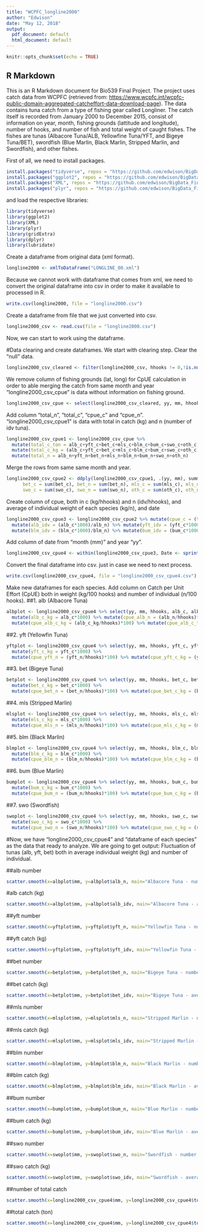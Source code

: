 ---
title: "WCPFC_longline2000"
author: "Edwison"
date: "May 12, 2018"
output:
  pdf_document: default
  html_document: default
---

```{r setup, include=FALSE}
knitr::opts_chunk$set(echo = TRUE)
```

## R Markdown
This is an R Markdown document for Bio539 Final Project.
The project uses catch data from WCPFC (retrieved from: <https://www.wcpfc.int/wcpfc-public-domain-aggregated-catcheffort-data-download-page>).
The data contains tuna catch from a type of fishing gear called Longliner. The catch itself is recorded from January 2000 to December 2015, consist of information on year, month, fishing grounds (lattitude and longitude), number of hooks, and number of fish and total weight of caught fishes. The fishes are tunas (Albacore Tuna/ALB, Yellowfine Tuna/YFT, and Bigeye Tuna/BET), swordfish (Blue Marlin, Black Marlin, Stripped Marlin, and Swordfish), and other fishes.

First of all, we need to install packages.
```{r results='hide', message=FALSE, warning=FALSE}
install.packages("tidyverse", repos = "https://github.com/edwison/BigData_Final")
install.packages("ggplot2", repos = "https://github.com/edwison/BigData_Final")
install.packages("XML", repos = "https://github.com/edwison/BigData_Final")
install.packages("plyr", repos = "https://github.com/edwison/BigData_Final")
```

and load the respective libraries:
```{r}
library(tidyverse)
library(ggplot2)
library(XML)
library(plyr)
library(gridExtra)
library(dplyr)
library(lubridate)
```

Create a dataframe from original data (xml format).
```{r}
longline2000 <- xmlToDataFrame("LONGLINE_00.xml")
```

Because we cannot work with dataframe that comes from xml, we need to convert the original dataframe into csv in order to make it available to processed in R.
```{r}
write.csv(longline2000, file = "longline2000.csv")
```

Create a dataframe from file that we just converted into csv.
```{r}
longline2000_csv <- read.csv(file = "longline2000.csv")
```
Now, we can start to work using the dataframe.

#Data clearing and create dataframes.
We start with clearing step. Clear the "null" data.
```{r}
longline2000_csv_cleared <- filter(longline2000_csv, hhooks != 0,!is.null(hhooks))
```

We remove column of fishing grounds (lat, long) for CpUE calculation in order to able merging the catch from same month and year
"longline2000_csv_cpue" is data without information on fishing ground.
```{r}
longline2000_csv_cpue <- select(longline2000_csv_cleared, yy, mm, hhooks, alb_c, alb_n, yft_c, yft_n, bet_c, bet_n, mls_c, mls_n, blm_c, blm_n, bum_c, bum_n, swo_c, swo_n, oth_c, oth_n)
```

Add column "total_n", "total_c", "cpue_c" and "cpue_n".
"longline2000_csv_cpue1" is data with total in catch (kg) and n (number of idv tuna).
```{r}
longline2000_csv_cpue1 <- longline2000_csv_cpue %>% 
  mutate(total_c_ton = alb_c+yft_c+bet_c+mls_c+blm_c+bum_c+swo_c+oth_c) %>% 
  mutate(total_c_kg = (alb_c+yft_c+bet_c+mls_c+blm_c+bum_c+swo_c+oth_c)*1000) %>% 
  mutate(total_n = alb_n+yft_n+bet_n+mls_n+blm_n+bum_n+swo_n+oth_n)
```

Merge the rows from same same month and year.
```{r}
longline2000_csv_cpue2 <- ddply(longline2000_csv_cpue1, .(yy, mm), summarize, hhooks = sum(hhooks), alb_c = sum(alb_c), alb_n = sum(alb_n), yft_c = sum(yft_c), yft_n = sum(yft_n), 
      bet_c = sum(bet_c), bet_n = sum(bet_n), mls_c = sum(mls_c), mls_n = sum(mls_n), blm_c = sum(blm_c), blm_n = sum(blm_n), bum_c = sum(bum_c), bum_n = sum(bum_n), 
      swo_c = sum(swo_c), swo_n = sum(swo_n), oth_c = sum(oth_c), oth_n = sum(oth_n), total_c_ton = sum(total_c_ton), total_c_kg = sum(total_c_kg), total_n = sum(total_n))
```

Create column of cpue, both in c (kg/hhooks) and n (idv/hhooks), and average of individual weight of each species (kg/n), and date
```{r}
longline2000_csv_cpue3 <- longline2000_csv_cpue2 %>% mutate(cpue_c = (total_c_kg/hhooks)*100) %>% mutate(cpue_n = (total_n/hhooks)*100) %>% 
  mutate(alb_idv = (alb_c*1000)/alb_n) %>% mutate(yft_idv = (yft_c*1000)/yft_n) %>% mutate(bet_idv = (bet_c*1000)/bet_n) %>% mutate(mls_idv = (mls_c*1000)/mls_n) %>% 
  mutate(blm_idv = (blm_c*1000)/blm_n) %>% mutate(bum_idv = (bum_c*1000)/bum_n) %>% mutate(swo_idv = (swo_c*1000)/swo_n) %>% mutate(oth_idv = (oth_c*1000)/oth_n)

```

Add column of date from "month (mm)" and year "yy".
```{r}
longline2000_csv_cpue4 <- within(longline2000_csv_cpue3, Date <- sprintf("%d-%02d", yy, mm))
```

Convert the final dataframe into csv. just in case we need to next process.
```{r}
write.csv(longline2000_csv_cpue4, file = "longline2000_csv_cpue4.csv")
```

Make new dataframes for each species. Add column on Catch per Unit Effort (CpUE) both in weight (kg/100 hooks) and number of individual (n/100 hooks).
##1. alb (Albacore Tuna)
```{r}
albplot <- longline2000_csv_cpue4 %>% select(yy, mm, hhooks, alb_c, alb_n, alb_idv) %>% group_by(yy,mm) %>% 
  mutate(alb_c_kg = alb_c*1000) %>% mutate(cpue_alb_n = (alb_n/hhooks)*100) %>%
  mutate(cpue_alb_c_kg = (alb_c_kg/hhooks)*100) %>% mutate(cpue_alb_c_ton = (alb_c/hhooks)*100)
```

##2. yft (Yellowfin Tuna)
```{r}
yftplot <- longline2000_csv_cpue4 %>% select(yy, mm, hhooks, yft_c, yft_n, yft_idv) %>% group_by(yy,mm) %>% 
  mutate(yft_c_kg = yft_c*1000) %>%
  mutate(cpue_yft_n = (yft_n/hhooks)*100) %>% mutate(cpue_yft_c_kg = (yft_c_kg/hhooks)*100) %>% mutate(cpue_yft_c_ton = (yft_c/hhooks)*100)
```

##3. bet (Bigeye Tuna)
```{r}
betplot <- longline2000_csv_cpue4 %>% select(yy, mm, hhooks, bet_c, bet_n, bet_idv) %>% group_by(yy,mm) %>% 
  mutate(bet_c_kg = bet_c*1000) %>%
  mutate(cpue_bet_n = (bet_n/hhooks)*100) %>% mutate(cpue_bet_c_kg = (bet_c_kg/hhooks)*100) %>% mutate(cpue_bet_c_ton = (bet_c/hhooks)*100)
```

##4. mls (Stripped Marlin)
```{r}
mlsplot <- longline2000_csv_cpue4 %>% select(yy, mm, hhooks, mls_c, mls_n, mls_idv) %>% group_by(yy,mm) %>% 
  mutate(mls_c_kg = mls_c*1000) %>%
  mutate(cpue_mls_n = (mls_n/hhooks)*100) %>% mutate(cpue_mls_c_kg = (mls_c_kg/hhooks)*100) %>% mutate(cpue_mls_c_ton = (mls_c/hhooks)*100)
```

##5. blm (Black Marlin)
```{r}
blmplot <- longline2000_csv_cpue4 %>% select(yy, mm, hhooks, blm_c, blm_n, blm_idv) %>% group_by(yy,mm) %>% 
  mutate(blm_c_kg = blm_c*1000) %>%
  mutate(cpue_blm_n = (blm_n/hhooks)*100) %>% mutate(cpue_blm_c_kg = (blm_c_kg/hhooks)*100) %>% mutate(cpue_blm_c_ton = (blm_c/hhooks)*100)
```

##6. bum (Blue Marlin)
```{r}
bumplot <- longline2000_csv_cpue4 %>% select(yy, mm, hhooks, bum_c, bum_n, bum_idv) %>% group_by(yy,mm) %>% 
  mutate(bum_c_kg = bum_c*1000) %>%
  mutate(cpue_bum_n = (bum_n/hhooks)*100) %>% mutate(cpue_bum_c_kg = (bum_c_kg/hhooks)*100) %>% mutate(cpue_bum_c_ton = (bum_c/hhooks)*100)

```

##7. swo (Swordfish)
```{r}
swoplot <- longline2000_csv_cpue4 %>% select(yy, mm, hhooks, swo_c, swo_n, swo_idv) %>% group_by(yy,mm) %>% 
  mutate(swo_c_kg = swo_c*1000) %>%
  mutate(cpue_swo_n = (swo_n/hhooks)*100) %>% mutate(cpue_swo_c_kg = (swo_c_kg/hhooks)*100) %>% mutate(cpue_swo_c_ton = (swo_c/hhooks)*100)
```

#Now, we have "longline2000_csv_cpue4" and "dataframe of each species" as the data that ready to analyze.
We are going to get output: Fluctuation of tunas (alb, yft, bet) both in average individual weight (kg) and number of individual.

##alb number
```{r}
scatter.smooth(x=albplot$mm, y=albplot$alb_n, main="Albacore Tuna - number of idv")
```
#alb catch (kg)
```{r}
scatter.smooth(x=albplot$mm, y=albplot$alb_idv, main="Albacore Tuna - average weight of idv")
```

##yft number
```{r}
scatter.smooth(x=yftplot$mm, y=yftplot$yft_n, main="Yellowfin Tuna - number of idv")
```
##yft catch (kg)
```{r}
scatter.smooth(x=yftplot$mm, y=yftplot$yft_idv, main="Yellowfin Tuna - average weight of idv")
```

##bet number
```{r}
scatter.smooth(x=betplot$mm, y=betplot$bet_n, main="Bigeye Tuna - number of idv")
```
##bet catch (kg)
```{r}
scatter.smooth(x=betplot$mm, y=betplot$bet_idv, main="Bigeye Tuna - average weight of idv")
```

##mls number
```{r}
scatter.smooth(x=mlsplot$mm, y=mlsplot$mls_n, main="Stripped Marlin - number of idv")
```
##mls catch (kg)
```{r}
scatter.smooth(x=mlsplot$mm, y=mlsplot$mls_idv, main="Stripped Marlin - average weight of idv")
```

##blm number
```{r}
scatter.smooth(x=blmplot$mm, y=blmplot$blm_n, main="Black Marlin - number of idv")
```
##blm catch (kg)
```{r}
scatter.smooth(x=blmplot$mm, y=blmplot$blm_idv, main="Black Marlin - average weight of idv")
```

##bum number
```{r}
scatter.smooth(x=bumplot$mm, y=bumplot$bum_n, main="Blue Marlin - number of idv")
```
##bum catch (kg)
```{r}
scatter.smooth(x=bumplot$mm, y=bumplot$bum_idv, main="Blue Marlin - average weight of idv")
```

##swo number
```{r}
scatter.smooth(x=swoplot$mm, y=swoplot$swo_n, main="Swordfish - number of idv")
```
##swo catch (kg)
```{r}
scatter.smooth(x=swoplot$mm, y=swoplot$swo_idv, main="Swordfish - average weight of idv")
```

##number of total catch
```{r}
scatter.smooth(x=longline2000_csv_cpue4$mm, y=longline2000_csv_cpue4$total_n, main="Total - number of idv")
```
##total catch (ton)
```{r}
scatter.smooth(x=longline2000_csv_cpue4$mm, y=longline2000_csv_cpue4$total_c_ton, main="Total - weight of idv")
```





